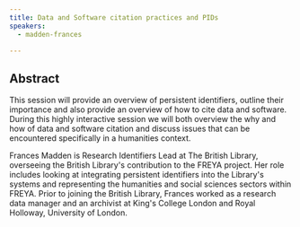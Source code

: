 ```yaml
---
title: Data and Software citation practices and PIDs
speakers:
  - madden-frances

---
```

## Abstract

This session will provide an overview of persistent identifiers, outline their importance and also provide an overview of how to cite data and software. During this highly interactive session we will both overview the why and how of data and software citation and discuss issues that can be encountered specifically in a humanities context.

<YouTube
  id="rloVDjE-PO4"
  caption="Frances Madden - Data and Software Citation Practices and PIDs"
/>

<DownloadLink href="downloads/3.1 Madden.pdf" />

<Speakers>

<Speaker speaker="madden-frances">

Frances Madden is Research Identifiers Lead at The British Library, overseeing the British Library's contribution to the FREYA project. Her role includes looking at integrating persistent identifiers into the Library's systems and representing the humanities and social sciences sectors within FREYA. Prior to joining the British Library, Frances worked as a research data manager and an archivist at King's College London and Royal Holloway, University of London.

</Speaker>

</Speakers>
